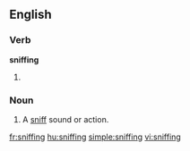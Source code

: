 ==English==
{{wikipedia}}
===Verb===
'''sniffing'''

# {{present participle of|sniff}}

===Noun===
{{en-noun}}

# A [[sniff]] sound or action.

[[fr:sniffing]]
[[hu:sniffing]]
[[simple:sniffing]]
[[vi:sniffing]]